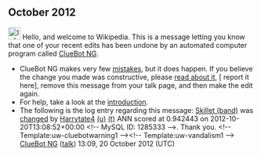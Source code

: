 <article id="37392637" title=User talk:Harrytate4>
	<talkpage id="37392637" title="User talk:Harrytate4">


== October 2012 ==
[[Image:Information.svg|left|25px|alt=|link=]] Hello, and welcome to Wikipedia. This is a message letting you know that one of your recent edits has been undone by an automated computer program called [[User:ClueBot NG|ClueBot NG]].
{{clear}}
* ClueBot NG makes very few [[User:ClueBot NG#Information About False Positives|mistakes]], but it does happen. If you believe the change you made was constructive, please [[User:ClueBot NG#Information About False Positives|read about it]], [{{User:ClueBot NG/Warnings/FPReport|1285333}} report it here], remove this message from your talk page, and then make the edit again.
* For help, take a look at the [[Wikipedia:Introduction|introduction]].
* The following is the log entry regarding this message: [[Skillet (band)]] was [http://en.wikipedia.org/w/index.php?title=Skillet+%28band%29&amp;diff=518866848&amp;oldid=518453608 changed] by [[Special:Contributions/Harrytate4|Harrytate4]] [[User:Harrytate4|(u)]] [[User talk:Harrytate4|(t)]] ANN scored at 0.942443 on 2012-10-20T13:08:52+00:00 &lt;!-- MySQL ID: 1285333 --&gt;. Thank you. &lt;!-- Template:uw-cluebotwarning1 --&gt;&lt;!-- Template:uw-vandalism1 --&gt; [[User:ClueBot NG|ClueBot NG]] ([[User talk:ClueBot NG|talk]]) 13:09, 20 October 2012 (UTC)
	</talkpage>
</article>